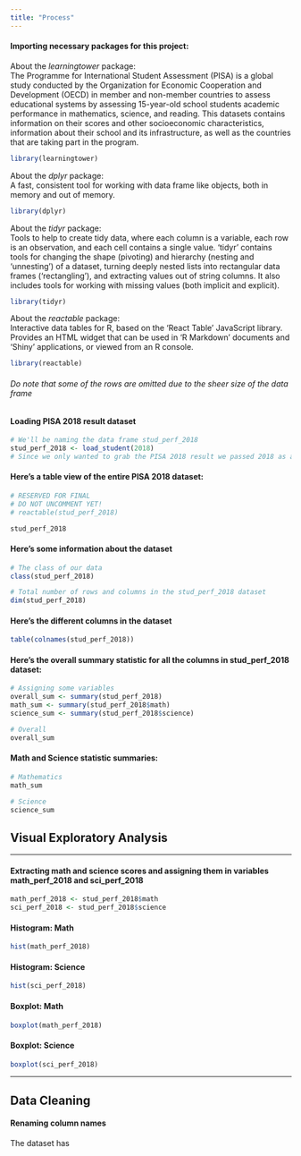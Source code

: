 ```yaml
---
title: "Process"
---
```


#### Importing necessary packages for this project:  

About the *learningtower* package:  
The Programme for International Student Assessment (PISA) is a global study conducted by the Organization for Economic Cooperation and Development (OECD) in member and non-member countries to assess educational systems by assessing 15-year-old school students academic performance in mathematics, science, and reading. This datasets contains information on their scores and other socioeconomic characteristics, information about their school and its infrastructure, as well as the countries that are taking part in the program.

```r
library(learningtower)
```

About the *dplyr* package:  
A fast, consistent tool for working with data frame like objects, both in memory and out of memory.
```r
library(dplyr)
```

About the *tidyr* package:  
Tools to help to create tidy data, where each column is a variable, each row is an observation, and each cell contains a single value. 'tidyr' contains tools for changing the shape (pivoting) and hierarchy (nesting and 'unnesting') of a dataset, turning deeply nested lists into rectangular data frames ('rectangling'), and extracting values out of string columns. It also includes tools for working with missing values (both implicit and explicit).
```r
library(tidyr)
```

About the *reactable* package:  
Interactive data tables for R, based on the 'React Table' JavaScript library. Provides an HTML widget that can be used in 'R Markdown' documents and 'Shiny' applications, or viewed from an R console.
```r
library(reactable)
```

###### *Do note that some of the rows are omitted due to the sheer size of the data frame*

#### Loading PISA 2018 result dataset  

```r
# We'll be naming the data frame stud_perf_2018
stud_perf_2018 <- load_student(2018)
# Since we only wanted to grab the PISA 2018 result we passed 2018 as argument to the load_student function provided by the learningtower package
```

#### Here's a table view of the entire PISA 2018 dataset:
```r
# RESERVED FOR FINAL
# DO NOT UNCOMMENT YET!
# reactable(stud_perf_2018)

stud_perf_2018
```

#### Here's some information about the dataset
```r
# The class of our data
class(stud_perf_2018)

# Total number of rows and columns in the stud_perf_2018 dataset
dim(stud_perf_2018)
```

#### Here's the different columns in the dataset
```r
table(colnames(stud_perf_2018))
```

#### Here's the overall summary statistic for all the columns in stud_perf_2018 dataset:
```r
# Assigning some variables
overall_sum <- summary(stud_perf_2018)
math_sum <- summary(stud_perf_2018$math)
science_sum <- summary(stud_perf_2018$science)

# Overall
overall_sum
```

#### Math and Science statistic summaries:
```r
# Mathematics
math_sum

# Science
science_sum
```
  
## Visual Exploratory Analysis
***

#### Extracting math and science scores and assigning them in variables math_perf_2018 and sci_perf_2018
```r
math_perf_2018 <- stud_perf_2018$math
sci_perf_2018 <- stud_perf_2018$science
```


#### Histogram: Math
```r
hist(math_perf_2018)
```

#### Histogram: Science
```r
hist(sci_perf_2018)
```

#### Boxplot: Math
```r
boxplot(math_perf_2018)
```

#### Boxplot: Science
```r
boxplot(sci_perf_2018)
```

***

## Data Cleaning

#### Renaming column names
The dataset has 


